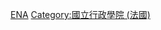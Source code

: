 {{Commonscat|Alumni of National School of Administration (France)}}

[[Category:大學校校友|ENA]]
[[Category:國立行政學院_(法國)|Category:國立行政學院 (法國)]]